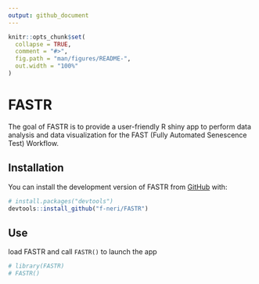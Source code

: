 ```yaml
---
output: github_document
---
```


<!-- README.md is generated from README.Rmd. Please edit that file -->

```r
knitr::opts_chunk$set(
  collapse = TRUE,
  comment = "#>",
  fig.path = "man/figures/README-",
  out.width = "100%"
)
```

# FASTR

<!-- badges: start -->
<!-- badges: end -->

The goal of FASTR is to provide a user-friendly R shiny app to perform data analysis and data visualization for the FAST (Fully Automated Senescence Test) Workflow.

## Installation

You can install the development version of FASTR from [GitHub](https://github.com/) with:

``` r
# install.packages("devtools")
devtools::install_github("f-neri/FASTR")
```

## Use

load FASTR and call `FASTR()` to launch the app

```r
# library(FASTR)
# FASTR()
```
